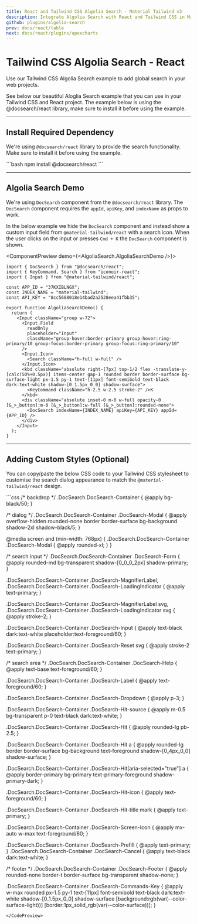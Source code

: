 ```yaml
---
title: React and Tailwind CSS Algolia Search - Material Tailwind v3
description: Integrate Algolia Search with React and Tailwind CSS in Material Tailwind v3. Enhance search functionality with fast and responsive Algolia Search components.
github: plugins/algolia-search
prev: docs/react/table
next: docs/react/plugins/apexcharts
---
```


# Tailwind CSS Algolia Search - React

Use our Tailwind CSS Algolia Search example to add global search in your web projects.

See below our beautiful Aloglia Search example that you can use in your Tailwind CSS and React project. The example below is using the <Link href="https://docsearch.algolia.com/" target="_blank">@docsearch/react library</Link>, make sure to install it before using the example.

---

## Install Required Dependency

We're using `@docsearch/react` library to provide the search functionality. Make sure to install it before using the example.

<CodePreview>
```bash
npm install @docsearch/react
```
</CodePreview>

---

## Algolia Search Demo

We're using `DocSearch` component from the `@docsearch/react` library. The `DocSearch` component requires the `appId`, `apiKey`, and `indexName` as props to work.

In the below example we hide the `DocSearch` component and instead show a custom input field from `@material-tailwind/react` with a search icon. When the user clicks on the input or presses `Cmd + K` the `DocSearch` component is shown.

<ComponentPreview demo={<AlgoliaSearch.AlgoliaSearchDemo />}>
```tsx
import { DocSearch } from "@docsearch/react";
import { KeyCommand, Search } from "iconoir-react";
import { Input } from "@material-tailwind/react";

const APP_ID = "37KXIBLNGX";
const INDEX_NAME = "material-tailwind";
const API_KEY = "8cc5688018e14bad2a2528eea41fbb35";

export function AlgoliaSearchDemo() {
  return (
    <Input className="group w-72">
      <Input.Field
        readOnly
        placeholder="Input"
        className="group-hover:border-primary group-hover:ring-primary/10 group-focus:border-primary group-focus:ring-primary/10"
      />
      <Input.Icon>
        <Search className="h-full w-full" />
      </Input.Icon>
      <kbd className="absolute right-[7px] top-1/2 flex -translate-y-[calc(50%+0.5px)] items-center gap-1 rounded border border-surface bg-surface-light px-1.5 py-1 text-[11px] font-semibold text-black dark:text-white shadow-[0_1.5px_0_0] shadow-surface">
        <KeyCommand className="h-2.5 w-2.5 stroke-2" />K
      </kbd>
      <div className="absolute inset-0 m-0 w-full opacity-0 [&_>_button]:m-0 [&_>_button]:w-full [&_>_button]:rounded-none">
        <DocSearch indexName={INDEX_NAME} apiKey={API_KEY} appId={APP_ID} />
      </div>
    </Input>
  );
}
```
</ComponentPreview>

---

## Adding Custom Styles (Optional)

You can copy/paste the below CSS code to your Tailwind CSS stylesheet to customise the search dialog appearance to match the `@material-tailwind/react` design.

<CodePreview>
```css
/* backdrop */
.DocSearch.DocSearch-Container {
  @apply bg-black/50;
}

/* dialog */
.DocSearch.DocSearch-Container .DocSearch-Modal {
  @apply overflow-hidden rounded-none border border-surface bg-background shadow-2xl shadow-black/5;
}

@media screen and (min-width: 768px) {
  .DocSearch.DocSearch-Container .DocSearch-Modal {
    @apply rounded-xl;
  }
}

/* search input */
.DocSearch.DocSearch-Container .DocSearch-Form {
  @apply rounded-md bg-transparent shadow-[0_0_0_2px] shadow-primary;
}

.DocSearch.DocSearch-Container .DocSearch-MagnifierLabel,
.DocSearch.DocSearch-Container .DocSearch-LoadingIndicator {
  @apply text-primary;
}

.DocSearch.DocSearch-Container .DocSearch-MagnifierLabel svg,
.DocSearch.DocSearch-Container .DocSearch-LoadingIndicator svg {
  @apply stroke-2;
}

.DocSearch.DocSearch-Container .DocSearch-Input {
  @apply text-black dark:text-white placeholder:text-foreground/60;
}

.DocSearch.DocSearch-Container .DocSearch-Reset svg {
  @apply stroke-2 text-primary;
}

/* search area */
.DocSearch.DocSearch-Container .DocSearch-Help {
  @apply text-base text-foreground/60;
}

.DocSearch.DocSearch-Container .DocSearch-Label {
  @apply text-foreground/60;
}

.DocSearch.DocSearch-Container .DocSearch-Dropdown {
  @apply p-3;
}

.DocSearch.DocSearch-Container .DocSearch-Hit-source {
  @apply m-0.5 bg-transparent p-0 text-black dark:text-white;
}

.DocSearch.DocSearch-Container .DocSearch-Hit {
  @apply rounded-lg pb-2.5;
}

.DocSearch.DocSearch-Container .DocSearch-Hit a {
  @apply rounded-lg border border-surface bg-background text-foreground shadow-[0_4px_0_0] shadow-surface;
}

.DocSearch.DocSearch-Container .DocSearch-Hit[aria-selected="true"] a {
  @apply border-primary bg-primary text-primary-foreground shadow-primary-dark;
}

.DocSearch.DocSearch-Container .DocSearch-Hit-icon {
  @apply text-foreground/60;
}

.DocSearch.DocSearch-Container .DocSearch-Hit-title mark {
  @apply text-primary;
}

.DocSearch.DocSearch-Container .DocSearch-Screen-Icon {
  @apply mx-auto w-max text-foreground/60;
}

.DocSearch.DocSearch-Container .DocSearch-Prefill {
  @apply text-primary;
}
.DocSearch.DocSearch-Container .DocSearch-Cancel {
  @apply text-black dark:text-white;
}

/* footer */
.DocSearch.DocSearch-Container .DocSearch-Footer {
  @apply rounded-none border-t border-surface bg-transparent shadow-none;
}

.DocSearch.DocSearch-Container .DocSearch-Commands-Key {
  @apply w-max rounded px-1.5 py-1 text-[11px] font-semibold text-black dark:text-white shadow-[0_1.5px_0_0] shadow-surface [background:rgb(var(--color-surface-light))] [border:1px_solid_rgb(var(--color-surface))];
}
```
</CodePreview>